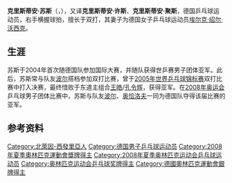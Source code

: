 {{noteTA|G1=Table Tennis}}
{{Infobox 乒乓球
| playername   = 克里斯蒂安·苏斯
| image        = Christian Suss.jpg
| imagesize    = 220px
| caption      =
| fullname     =
| nicknames    = 
| nationality  = {{flagcountry|GER}}
| residence    = 
| playingstyle = 右手，横拍
| equipment    =
| hrank        = 17 (2010年11月)<ref>{{Cite web |url=http://www.ittf.com/ittf_ranking/world_ranking_per_name.asp?Player_ID=109102&U18=0&U21=0&Siniors=1& |title=World ranking Record for SUSS Christian (GER)  |accessdate=2013-09-04 |archive-date=2013-10-27 |archive-url=https://web.archive.org/web/20131027175256/http://www.ittf.com/ittf_ranking/world_ranking_per_name.asp?Player_ID=109102&U18=0&U21=0&Siniors=1& |dead-url=no }}</ref>
| club         = 
| birthdate  = {{Birth date and age|1985|7|28}}<ref name="Süß">{{Cite web |url=http://www.sports-reference.com/olympics/athletes/su/christian-suss-1.html |title=Christian Süß |accessdate=2013-09-04 |archive-date=2009-08-03 |archive-url=https://web.archive.org/web/20090803065346/http://www.sports-reference.com/olympics/athletes/su/christian-suss-1.html |dead-url=no }}</ref>
| birthplace = {{GER}}
| deathdate  =
| deathplace =
| height       = {{convert|1.86|m|ft|abbr=on}}<ref name="Süß"/>
| weight       = {{convert|77|kg|lb|abbr=on}}<ref name="Süß"/>
| medaltemplates =
{{MedalSport |男子乒乓球}} 
{{MedalCountry | {{GER}} }} 
{{MedalCompetition|[[奥林匹克运动会|奥林匹克运动会]]}}
{{MedalSilver | [[2008年北京奥运会|2008年 北京]] | [[2008年夏季奧林匹克運動會乒乓球比賽－男子團體|男子团体]]}} 
{{MedalCompetition|[[世界乒乓球锦标赛|世界乒乓球锦标赛]]}}
{{MedalSilver | [[2004年世界乒乓球团体锦标赛|2005年 多哈]] | 男子团体}} 
{{MedalSilver | [[2005年世界乒乓球锦标赛|2005年 上海]] | 男子双打}} 
{{MedalBronze | [[2006年世界乒乓球团体锦标赛|2006年 不莱梅]] | 男子团体}}
{{MedalSilver | [[2010年世界乒乓球团体锦标赛|2010年 莫斯科]] | 男子团体}} 
{{MedalSilver | [[2012年世界乒乓球团体锦标赛|2012年 多特蒙德]] | 男子团体}} 
{{MedalCompetition|[[乒乓球世界杯|乒乓球世界杯]]}}
{{MedalBronze | 2010年 林茨 | 男子团体}} 
}}

'''克里斯蒂安·苏斯'''（{{lang-de|Christian Süß}}，{{bd|1985年|7月28日|}}），又译'''克里斯蒂安·许斯'''、'''克里斯蒂安·聚斯'''，德国乒乓球运动员，右手横握球拍，擅长于双打，其妻子为德国女子乒乓球运动员[[埃尔克·绍尔·沃西克|埃尔克·绍尔·沃西克]]。

== 生涯 ==
苏斯于2004年首次随德国队参加国际大赛，并随队获得世乒赛男子团体亚军。此后，苏斯常与队友[[蒂莫·波尔|波尔]]搭档参加双打比赛，曾于[[2005年世界乒乓球锦标赛|2005年世界乒乓球锦标赛]]双打比赛中打入决赛，最终惜败于东道主组合[[王皓|王皓]]/[[孔令辉|孔令辉]]，获得亚军。在[[2008年奥运会|2008年奥运会]]乒乓球男子团体比赛中，苏斯与队友[[蒂莫·波尔|波尔]]、[[迪米特里·奥恰洛夫|奥恰洛夫]]一同为德国队夺得该届比赛的亚军。

== 参考资料 ==
{{reflist}}

{{欧洲乒乓球锦标赛男子双打冠军}}
{{欧洲乒乓球锦标赛男子团体冠军}}

{{Authority control}}
{{DEFAULTSORT:Süß}}
[[Category:北萊因-西發里亞人|Category:北萊因-西發里亞人]]
[[Category:德国男子乒乓球运动员|Category:德国男子乒乓球运动员]]
[[Category:2008年夏季奧林匹克運動會獎牌得主|Category:2008年夏季奧林匹克運動會獎牌得主]]
[[Category:2008年夏季奥林匹克运动会乒乓球运动员|Category:2008年夏季奥林匹克运动会乒乓球运动员]]
[[Category:奥林匹克运动会乒乓球奖牌得主|Category:奥林匹克运动会乒乓球奖牌得主]]
[[Category:德國奧林匹克運動會銀牌得主|Category:德國奧林匹克運動會銀牌得主]]